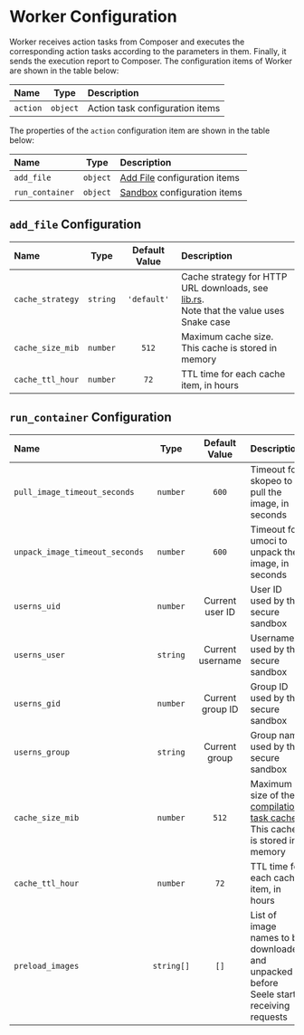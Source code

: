 # Worker Configuration

Worker receives action tasks from Composer and executes the corresponding action tasks according to the parameters in them. Finally, it sends the execution report to Composer. The configuration items of Worker are shown in the table below:

| Name     |   Type   | Description                     |
| :------- | :------: | :------------------------------ |
| `action` | `object` | Action task configuration items |

The properties of the `action` configuration item are shown in the table below:

| Name            |   Type   | Description                                  |
| :-------------- | :------: | :------------------------------------------- |
| `add_file`      | `object` | [Add File](/tasks/files) configuration items |
| `run_container` | `object` | [Sandbox](/tasks/judge) configuration items  |

## `add_file` Configuration

| Name             |   Type   | Default Value | Description                                                                                                                                                                                                     |
| :--------------- | :------: | :-----------: | :-------------------------------------------------------------------------------------------------------------------------------------------------------------------------------------------------------------- |
| `cache_strategy` | `string` |  `'default'`  | Cache strategy for HTTP URL downloads, see [lib.rs](https://github.com/06chaynes/http-cache/blob/427438ce590aeba88ab2de6936a85bb5db4d7193/http-cache/src/lib.rs#L248).<br />Note that the value uses Snake case |
| `cache_size_mib` | `number` |     `512`     | Maximum cache size. This cache is stored in memory                                                                                                                                                              |
| `cache_ttl_hour` | `number` |     `72`      | TTL time for each cache item, in hours                                                                                                                                                                          |

## `run_container` Configuration

| Name                           |    Type    |  Default Value   | Description                                                                                               |
| :----------------------------- | :--------: | :--------------: | :-------------------------------------------------------------------------------------------------------- |
| `pull_image_timeout_seconds`   |  `number`  |      `600`       | Timeout for skopeo to pull the image, in seconds                                                          |
| `unpack_image_timeout_seconds` |  `number`  |      `600`       | Timeout for umoci to unpack the image, in seconds                                                         |
| `userns_uid`                   |  `number`  | Current user ID  | User ID used by the secure sandbox                                                                        |
| `userns_user`                  |  `string`  | Current username | Username used by the secure sandbox                                                                       |
| `userns_gid`                   |  `number`  | Current group ID | Group ID used by the secure sandbox                                                                       |
| `userns_group`                 |  `string`  |  Current group   | Group name used by the secure sandbox                                                                     |
| `cache_size_mib`               |  `number`  |      `512`       | Maximum size of the [compilation task cache](/tasks/judge#cache-property). This cache is stored in memory |
| `cache_ttl_hour`               |  `number`  |       `72`       | TTL time for each cache item, in hours                                                                       |
| `preload_images`               | `string[]` |       `[]`       | List of image names to be downloaded and unpacked before Seele starts receiving requests                  |
